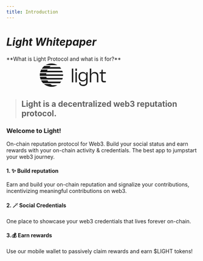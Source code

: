 ```yaml
---
title: Introduction
---
```


# _Light Whitepaper_


<Callout emoji="💡" type="info">
  **What is Light Protocol and what is it for?**
</Callout>

<div className="flex justify-center my-12">
  <span>
    <svg
      width="360"
      height="69"
      viewBox="0 0 96 36"
      fill="currentColor"
      xmlns="http://www.w3.org/2000/svg"
    >
      <path
        fillRule="evenodd"
        clipRule="evenodd"
        d="M44 27.9172V9H45.9617V27.9172H44ZM48.9297 12.1059V9H50.8639V12.1059H48.9297ZM48.9297 27.9178V13.8005H50.8639V27.9178H48.9297ZM59.0094 13.6873C55.2501 13.6873 53.1523 16.2284 53.1523 20.1814C53.1523 24.1343 55.2775 26.677 58.9824 26.6754C61.3256 26.6754 63.0145 25.3767 63.6408 23.7674H63.6682V27.325C63.6682 30.1204 62.6604 31.1932 59.7723 31.1932C56.94 31.1932 55.8225 30.2046 55.8225 27.9178H53.8878C53.8878 31.1364 56.3127 32.9999 59.7449 32.9999C63.2867 32.9999 65.6294 31.1085 65.6294 27.325V13.9695H63.8861V16.6801H63.7774C63.1775 14.9013 61.3799 13.6873 59.0094 13.6873ZM63.6682 20.6046C63.6682 23.4852 61.8701 24.925 59.4457 24.925C56.8303 24.925 55.1139 23.8801 55.1139 20.1814C55.1139 16.5111 56.7759 15.4377 59.3365 15.4377C61.8427 15.4377 63.6682 16.878 63.6682 19.7581V20.6046ZM68.6793 27.9172V9H70.641V16.569H70.7496C71.2672 15.2419 72.6565 13.6889 75.3811 13.6889C78.8955 13.6889 80.3939 16.1173 80.3939 19.308V27.9194H78.4587V19.8139C78.4587 16.7927 77.4779 15.4656 74.7533 15.4656C72.0566 15.4656 70.6389 16.7643 70.6389 19.8987V27.9172H68.6793ZM84.453 15.7204V23.9648C84.453 26.9296 85.8965 27.9462 88.3758 27.9462C89.1436 27.9402 89.9095 27.8646 90.6646 27.7203V26.0826H88.8934C87.1502 26.0826 86.4141 25.7152 86.4141 24.078V15.7204H90.6646V13.9695H86.4141V10.4124H84.9411L84.4779 13.9695H82.1921V15.7204H84.453Z"
      />
      <path
        fillRule="evenodd"
        clipRule="evenodd"
        d="M16.0001 2.00001C13.1628 1.9966 10.3761 2.75171 7.92868 4.18713H24.0704C21.6234 2.75191 18.8371 1.99681 16.0001 2.00001ZM27.5833 6.96894C28.229 7.64543 28.8144 8.37706 29.3328 9.15549H2.66604C3.04893 8.58899 3.46795 8.04779 3.92055 7.53526H3.9013C3.94051 7.49054 3.9822 7.4488 4.02379 7.40718L4.02379 7.40718L4.02381 7.40716L4.02382 7.40715L4.02383 7.40714C4.05912 7.37181 4.09433 7.33657 4.12786 7.29966C4.16923 7.25376 4.20918 7.20654 4.24912 7.15934L4.24914 7.15932L4.24914 7.15931L4.24915 7.1593L4.24916 7.15929C4.30381 7.0947 4.35845 7.03012 4.41669 6.96894H4.44389C4.99187 6.38556 5.58253 5.8438 6.21099 5.34814H15.0578C14.4291 5.84351 13.8384 6.38529 13.2907 6.96894H27.5833ZM31.5252 14.1228C31.3396 13.3775 31.1 12.6467 30.8082 11.9362H10.0476C10.2714 11.3822 10.5259 10.8411 10.8099 10.3154H1.96309C1.67905 10.841 1.42474 11.3821 1.20133 11.9362H1.19169C1.17618 11.9744 1.16241 12.0136 1.14863 12.0529C1.13623 12.0883 1.12382 12.1236 1.11014 12.1582C1.09271 12.2018 1.07411 12.2453 1.0554 12.2892C1.02546 12.3593 0.995238 12.4301 0.969097 12.5025H0.98327C0.784132 13.033 0.613954 13.5739 0.473516 14.1228H31.5252ZM31.959 16.9054H8.89781C8.93108 16.3626 8.99193 15.8218 9.08016 15.2852H0.233928C0.145228 15.8217 0.0841689 16.3625 0.0509892 16.9054H0.0413445C0.0367978 16.9703 0.0350425 17.0353 0.0333045 17.0996C0.0320115 17.1474 0.0307281 17.1949 0.028312 17.2418C0.0266981 17.2783 0.0238098 17.3145 0.0209181 17.3508C0.0177209 17.3908 0.0145195 17.431 0.0130325 17.4717H0.0198426C0.0176437 17.5285 0.0147906 17.5851 0.0119368 17.6418C0.00596993 17.7602 0 17.8786 0 17.9989C0 18.3665 0.0169902 18.7306 0.0413445 19.0919H31.959C31.9834 18.7306 32.0004 18.3665 32.0004 17.9989C32.0004 17.6314 31.9834 17.2673 31.959 16.9054ZM5.64459 30.1902H14.4914C15.2058 30.797 15.9721 31.3401 16.7813 31.8132H24.0717C21.6243 33.2487 18.8376 34.0038 16.0002 34.0004C13.5719 34.0014 11.1755 33.4466 8.99471 32.3784H8.97998C8.96431 32.3702 8.94908 32.3617 8.93395 32.3532L8.93391 32.3532C8.91461 32.3424 8.89547 32.3316 8.87579 32.3218C8.82816 32.2982 8.78135 32.2729 8.7345 32.2475C8.70392 32.231 8.67332 32.2144 8.64245 32.1983C8.4193 32.0828 8.19782 31.965 7.9809 31.8393C7.97183 31.8338 7.96243 31.8289 7.95297 31.8239L7.95294 31.8239C7.94469 31.8195 7.93639 31.8152 7.92822 31.8104H7.93448C7.12536 31.3382 6.35913 30.796 5.64459 30.1902ZM10.5714 25.2224H1.72463C2.01259 25.7807 2.33296 26.3217 2.68409 26.8426H2.66708C2.70198 26.8948 2.73966 26.9446 2.77733 26.9943C2.80753 27.0341 2.83771 27.074 2.86644 27.115C2.89513 27.1561 2.92349 27.1999 2.95222 27.2442L2.95226 27.2443C2.98816 27.2998 3.02462 27.3561 3.063 27.409H3.08111C3.49079 27.9775 3.93688 28.5189 4.41662 29.0298H27.5815C28.2271 28.353 28.8125 27.6211 29.331 26.8426H11.5292C11.1783 26.3219 10.8584 25.7809 10.5714 25.2224ZM0.16089 20.2537H9.00771C9.08779 20.7991 9.19668 21.3399 9.33394 21.8739H31.5252C31.3397 22.6192 31.1 23.35 30.8082 24.0604H1.1917C0.97846 23.5306 0.793751 22.9898 0.638357 22.4402H0.6293C0.616711 22.3969 0.60628 22.3526 0.595849 22.3083C0.587038 22.2709 0.578227 22.2335 0.568113 22.1967C0.555531 22.1505 0.541708 22.1048 0.527881 22.0591C0.509343 21.9978 0.490798 21.9365 0.475226 21.8739H0.487118C0.35013 21.3399 0.241242 20.7991 0.16089 20.2537Z"
      />
      <defs>
        <clipPath id="clip0_215_1308">
          <rect width="628" height="205" fill="white" />
        </clipPath>
      </defs>
    </svg>
  </span>
</div>

> ## Light is a decentralized web3 reputation protocol.

### Welcome to Light!

<Callout emoji="🌔">
  On-chain reputation protocol for Web3. Build your social status and earn
  rewards with your on-chain activity & credentials. The best app to jumpstart
  your web3 journey.
</Callout>

#### 1. ✨ Build reputation

Earn and build your on-chain reputation and signalize your contributions, incentivizing meaningful contributions on web3.

#### 2. 🪄 Social Credentials

One place to showcase your web3 credentials that lives forever on-chain.

#### 3.💰 Earn rewards

Use our mobile wallet to passively claim rewards and earn <span className="LIGHT">$LIGHT</span> tokens!
